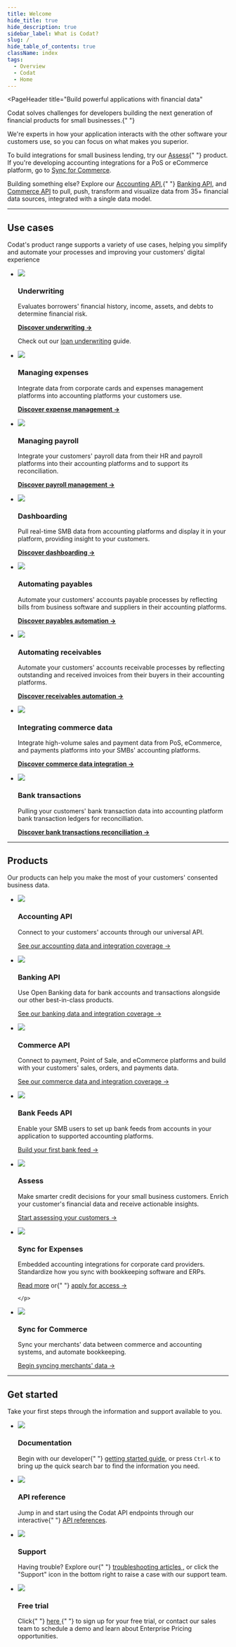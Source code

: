 ```yaml
---
title: Welcome
hide_title: true
hide_description: true
sidebar_label: What is Codat?
slug: /
hide_table_of_contents: true
className: index
tags:
  - Overview
  - Codat
  - Home
---
```


<head>
  <title>
    Codat_docs | Build powerful applications with financial data
  </title>
  <meta
    name="description"
    content="Codat makes accessing consented business data from your customers' banking, accounting, and commerce platforms easy. Build once to our API to aggregate data, underwrite credit risk, and automate accounting for your SMB customers."
  />
  <link rel="canonical" href="/" />
  <link rel="alternate" href="/" hreflang="x-default" />
  <link rel="alternate" href="/" hreflang="en" />
  <meta property="og:url" content="https://docs.codat.io/docs" />
</head>


<Welcome />


<PageHeader
  title="Build powerful applications with financial data"
>
  <p>
    Codat solves challenges for developers building the next
    generation of financial products for small businesses.{" "}
  </p>
  <p>
    We're experts in how your application interacts with the other software
    your customers use, so you can focus on what makes you superior.
  </p>
</PageHeader>

<p>
  To build integrations for small business lending, try our <a href="/assess/overview">Assess</a>{" "}
  product. If you're developing accounting integrations for a PoS or eCommerce
  platform, go to <a href="/sfc/overview">Sync for Commerce</a>.
</p>
<p>
  Building something else? Explore our <a href="/accounting-api/overview">Accounting API</a>,{" "}
  <a href="/banking-api/overview">Banking API</a>, and <a href="/commerce-api/overview">Commerce API</a> to pull, push, transform and
  visualize data from 35+ financial data sources, integrated with a single data
  model.
</p>

<hr />

## Use cases

Codat's product range supports a variety of use cases, helping you simplify and automate your processes and improving your customers' digital experience

<ul className="card-container">
  <li className="card">
    <div className="header">
      <img
        src="/logos/usecases/lending.svg"
        className="icon usecase"
      />
    </div>
    <h3>Underwriting</h3>
    <p>
      Evaluates borrowers' financial history, income, assets, and debts to determine financial risk. 
    </p>
    <p>
      <a href="/usecases/summary/underwriting"><b>Discover underwriting →</b></a>
    </p>    
    <p>
      Check out our <a href="/assess/guides/underwriting/introduction">loan underwriting</a> guide.
    </p>
  </li>
  <li className="card">
    <div className="header">
      <img
        src="/logos/usecases/sync-expenses.svg"
        className="icon usecase"
      />
    </div>
    <h3>Managing expenses</h3>
    <p>
      Integrate data from corporate cards and expenses management platforms into accounting platforms your customers use.
    </p>
    <p>
      <a href="/usecases/summary/managing-expenses"><b>Discover expense management →</b></a>
    </p>    
  </li>
  <li className="card">
    <div className="header">
      <img
        src="/logos/usecases/payroll.svg"
        className="icon usecase"
      />
    </div>
    <h3>Managing payroll</h3>
    <p>
      Integrate your customers' payroll data from their HR and payroll platforms into their accounting platforms and to support its reconciliation.
    </p>
    <p>
      <a href="/usecases/summary/managing-payroll"><b>Discover payroll management →</b></a>
    </p> 
  </li>
  <li className="card">
    <div className="header">
      <img
        src="/logos/usecases/dashboarding.svg"
        className="icon usecase"
      />
    </div>
    <h3>Dashboarding</h3>
    <p>
      Pull real-time SMB data from accounting platforms and display it in your platform, providing insight to your customers.
    </p>
    <p>
      <a href="/usecases/summary/dashboarding"><b>Discover dashboarding →</b></a>
    </p>
  </li>
  <li className="card">
    <div className="header">
      <img
        src="/logos/usecases/accounts-payable.svg"
        className="icon usecase"
      />
    </div>
    <h3>Automating payables</h3>
    <p>
      Automate your customers' accounts payable processes by reflecting bills from business software and suppliers in their accounting platforms. 
    </p>
    <p>
      <a href="/usecases/summary/automating-payables"><b>Discover payables automation →</b></a>
    </p>
  </li>
  <li className="card">
    <div className="header">
      <img
        src="/logos/usecases/accounts-receivable.svg"
        className="icon usecase"
      />
    </div>
    <h3>Automating receivables</h3>
    <p>
      Automate your customers' accounts receivable processes by reflecting outstanding and received invoices from their buyers in their accounting platforms.
    </p>
    <p>
      <a href="/usecases/summary/automating-receivables"><b>Discover receivables automation →</b></a>
    </p>
  </li>
  <li className="card">
    <div className="header">
      <img
        src="/logos/usecases/sync-commerce.svg"
        className="icon usecase"
      />
    </div>
    <h3>Integrating commerce data</h3>
    <p>
      Integrate high-volume sales and payment data from PoS, eCommerce, and payments platforms into your SMBs' accounting platforms.
    </p>
    <p>
      <a href="/usecases/summary/integrating-commerce-data"><b>Discover commerce data integration →</b></a>
    </p>
  </li>
    <li className="card">
    <div className="header">
      <img
        src="/logos/usecases/pull-push.svg"
        className="icon usecase"
      />
    </div>
    <h3>Bank transactions</h3>
    <p>
      Pulling your customers' bank transaction data into accounting platform bank transaction ledgers for reconcilliation.
    </p>
    <p>
      <a href="/usecases/summary/reconciling-bank-transactions"><b>Discover bank transactions reconciliation →</b></a>
    </p>
  </li>
</ul>

<hr/>

## Products

Our products can help you make the most of your customers' consented business data.

<ul className="card-container">
  <li className="card">
    <div className="header">
      <img
        src="/logos/products/Accounting.svg"
        className="icon usecase"
      />
    </div>
    <h3>Accounting API</h3>
    <p>
      Connect to your customers' accounts through our universal API. 
    </p>
    <p>
      <a href="/accounting-api/overview">See our accounting data and integration coverage →</a>
    </p>
  </li>
  <li className="card">
    <div className="header">
      <img
        src="/logos/products/Banking.svg"
        className="icon usecase"
      />
    </div>
    <h3>Banking API</h3>
    <p>
      Use Open Banking data for bank accounts and transactions alongside
      our other best-in-class products.
    </p>
    <p>
      <a href="/banking-api/overview">See our banking data and integration coverage →</a>
    </p>
  </li>
  <li className="card">
    <div className="header">
      <img
        src="/logos/products/Commerce.svg"
        className="icon usecase"
      />
    </div>
    <h3>Commerce API</h3>
    <p>
      Connect to payment, Point of Sale, and eCommerce platforms and build with your customers' sales, orders, and payments data.
    </p>
    <p>
      <a href="/commerce-api/overview">See our commerce data and integration coverage →</a>
    </p>
  </li>
  <li className="card">
    <div className="header">
      <img
        src="/logos/products/BankFeeds.svg"
        className="icon usecase"
      />
    </div>
    <h3>Bank Feeds API</h3>
    <p>
      Enable your SMB users to set up bank feeds from accounts in your application to supported accounting platforms.
    </p>
    <p>
      <a href="/bank-feeds-api/overview">Build your first bank feed →</a>
    </p>
  </li>
  <li className="card">
    <div className="header">
      <img
        src="/logos/products/Assess.svg"
        className="icon usecase"
      />
    </div>
    <h3>Assess</h3>
    <p>
      Make smarter credit decisions for your small business customers. Enrich your customer's financial data and receive actionable insights.
    </p>
    <p>
      <a href="/assess/get-started">Start assessing your customers →</a>
    </p>
  </li>
  <li className="card">
    <div className="header">
      <img
        src="/logos/products/SyncforExpenses.svg"
        className="icon usecase"
      />
    </div>
    <h3>Sync for Expenses</h3>
    <p>
      Embedded accounting integrations for corporate card providers. Standardize how you sync with bookkeeping software and ERPs.
    </p>
    <p>
      <a href="/sync-for-expenses/overview">Read more</a> or{" "}
      <a href="mailto:expenses@codat.io?subject=Beta access request - Sync for Expenses API&body=Hi, I would like to request beta access to the Sync for Expenses API. I am looking to build accounting integrations at...">
        apply for access
       →</a>
      
    </p>
  </li>
  <li className="card">
    <div className="header">
      <img
        src="/logos/products/SyncforCommerce.svg"
        className="icon usecase"
      />
    </div>
    <h3>Sync for Commerce</h3>
    <p>
      Sync your merchants' data between commerce and accounting systems, and automate bookkeeping.
    </p>
    <p>
      <a href="/sfc/overview">Begin syncing merchants' data →</a>
    </p>
  </li>
</ul>

<hr />

## Get started

Take your first steps through the information and support available to you.

<ul className="card-container">
  <li className="card">
    <div className="header">
      <img
        src="https://www.codat.io/wp-content/uploads/2022/03/accounting-2.png"
        className="mini-icon"
      />
      <h3>Documentation</h3>
    </div>
    <p>
      Begin with our developer{" "}
      <a href="/introduction/first-steps">getting started guide</a>, or press
      <code>Ctrl-K</code> to bring up the quick search bar to find the information
      you need.
    </p>
  </li>
  <li className="card">
    <div className="header">
      <img
        src="https://www.codat.io/wp-content/uploads/2022/03/Stack.png"
        className="mini-icon"
      />
      <h3>API reference</h3>
    </div>
    <p>
      Jump in and start using the Codat API endpoints through our interactive{" "}
      <a href="/using-the-api/overview">API references</a>.
    </p>
  </li>
  <li className="card">
    <div className="header">
      <img
        src="https://www.codat.io/wp-content/uploads/2022/03/Handshake.png"
        className="mini-icon"
      />
      <h3>Support</h3>
    </div>
    <p>
      Having trouble? Explore our{" "}
      <a href="https://codat.zendesk.com/hc/en-gb" target="_blank">
        troubleshooting articles
      </a>
      , or click the "Support" icon in the bottom right to raise a case with our
      support team.
    </p>
  </li>
  <li className="card">
    <div className="header">
      <img
        src="https://www.codat.io/wp-content/uploads/2022/03/Coins.png"
        className="mini-icon"
      />
      <h3>Free trial</h3>
    </div>
    <p>
      Click{" "}
      <a href="https://signup.codat.io/" target="_blank">
        here
      </a>{" "}
      to sign up for your free trial, or contact our sales team to schedule a
      demo and learn about Enterprise Pricing opportunities.
    </p>
  </li>
</ul>
